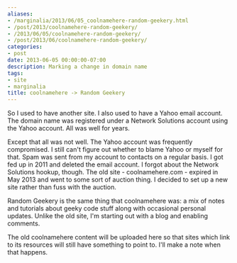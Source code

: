 ```yaml
---
aliases:
- /marginalia/2013/06/05_coolnamehere-random-geekery.html
- /post/2013/coolnamehere-random-geekery/
- /2013/06/05/coolnamehere-random-geekery/
- /post/2013/06/coolnamehere-random-geekery/
categories:
- post
date: 2013-06-05 00:00:00-07:00
description: Marking a change in domain name
tags:
- site
- marginalia
title: coolnamehere -> Random Geekery
---
```


So I used to have another site.
I also used to have a Yahoo email account.
The domain name was registered under a Network Solutions account using the Yahoo account.
All was well for years.
<!--more-->

Except that all was not well.
The Yahoo account was frequently compromised.
I still can't figure out whether to blame Yahoo or myself for that.
Spam was sent from my account to contacts on a regular basis.
I got fed up in 2011 and deleted the email account.
I forgot about the Network Solutions hookup, though.
The old site - coolnamehere.com - expired in May 2013 and went to some sort of auction thing.
I decided to set up a new site rather than fuss with the auction.

Random Geekery is the same thing that coolnamehere was:
a mix of notes and tutorials about geeky code stuff along with occasional personal updates.
Unlike the old site, I'm starting out with a blog and enabling comments.

The old coolnamehere content will be uploaded here so that sites which link to its resources will still have something to point to.
I'll make a note when that happens.